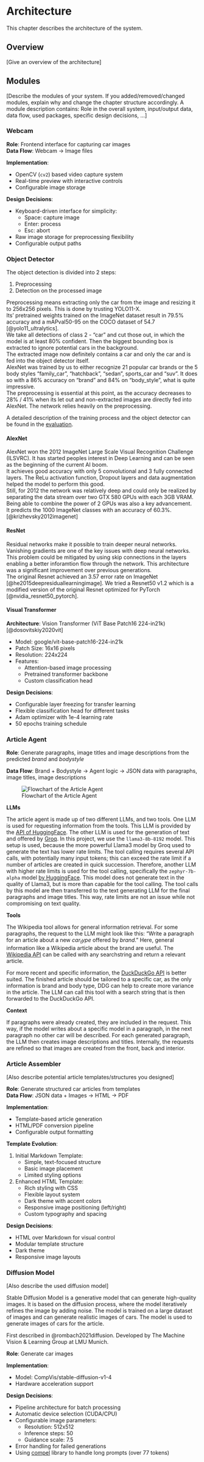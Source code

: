 # Architecture

This chapter describes the architecture of the system.

## Overview

[Give an overview of the architecture]

## Modules 

[Describe the modules of your system. If you added/removed/changed modules, explain why and change the chapter structure accordingly. A module description contains: Role in the overall system, input/output data, data flow, used packages, specific design decisions, ...]

### Webcam 

**Role**: Frontend interface for capturing car images  
**Data Flow**: Webcam → Image files  

**Implementation**:

- OpenCV (`cv2`) based video capture system
- Real-time preview with interactive controls
- Configurable image storage

**Design Decisions**:

- Keyboard-driven interface for simplicity:
    - Space: capture image
    - Enter: process
    - Esc: abort
- Raw image storage for preprocessing flexibility
- Configurable output paths


### Object Detector 

The object detection is divided into 2 steps:

1. Preprocessing
2. Detection on the processed image

Preprocessing means extracting only the car from the image and resizing it to 256x256 pixels. This is done by trusting YOLO11-X. \
Its' pretrained weights trained on the ImageNet dataset result in 79.5% accuracy and a mAPval50-95 on the COCO dataset of 54.7 [@yolo11_ultralytics]. \
We take all detections of class 2 - "car" and cut those out, in which the model is at least 80% confident. Then the biggest bounding box is extracted to ignore potential cars in the background. \
The extracted image now definitely contains a car and only the car and is fed into the object detector itself. \
AlexNet was trained by us to either recognize 21 popular car brands or the 5 body styles "family_car", "hatchback", "sedan", sports_car and "suv". It does so with a 86% accuracy on "brand" and 84% on "body_style", what is quite impressive. \
The preprocessing is essential at this point, as the accuracy decreases to 28% / 41% when its let out and non-extracted images are directly fed into AlexNet. The network relies heavily on the preprocessing. \

A detailed description of the training process and the object detector can be found in the [evaluation](evaluation.qmd#image-classifier).

#### AlexNet

AlexNet won the 2012 ImageNet Large Scale Visual Recognition Challenge (ILSVRC). It has started peoples interest in Deep Learning and can be seen as the beginning of the current AI boom. \
It achieves good accuracy with only 5 convolutional and 3 fully connected layers. The ReLu activation function, Dropout layers and data augmentation helped the model to perform this good. \
Still, for 2012 the network was relatively deep and could only be realized by separating the data stream over two GTX 580 GPUs with each 3GB VRAM. Being able to combine the power of 2 GPUs was also a key advancement. \
It predicts the 1000 ImageNet classes with an accuracy of 60.3%. \
[@krizhevsky2012imagenet]

#### ResNet
Residual networks make it possible to train deeper neural networks. Vanishing gradients are one of the key issues with deep neural networks. This problem could be mitigated by using skip connections in the layers enabling a better inforamtion flow through the network. This architecture was a significant improvement over previous generations. \
The original Resnet achieved an $3.57%$ error rate on ImageNet [@he2015deepresiduallearningimage]. We tried a Resnet50 v1.2 which is a modified version of the original Resnet optimized for PyTorch [@nvidia_resnet50_pytorch].

#### Visual Transformer
**Architecture**: Vision Transformer (ViT Base Patch16 224-in21k) [@dosovitskiy2020vit]

- Model: google/vit-base-patch16-224-in21k
- Patch Size: 16x16 pixels
- Resolution: 224x224
- Features:
  - Attention-based image processing
  - Pretrained transformer backbone
  - Custom classification head

**Design Decisions**:

- Configurable layer freezing for transfer learning
- Flexible classification head for different tasks
- Adam optimizer with 1e-4 learning rate
- 50 epochs training schedule


### Article Agent 

<!-- [Also describe the used tools (e.g. wikipedia) and the reason for that choice] -->
**Role**: Generate paragraphs, image titles and image descriptions from the predicted $brand$ and $bodystyle$


**Data Flow**: Brand + Bodystyle → Agent logic → JSON data with paragraphs, image titles, image descriptions

![Flowchart of the Article Agent](images/flowchart_article_agent.svg)

**LLMs**

The article agent is made up of two different LLMs, and two tools. One LLM is used for requesting information from the tools. This LLM is provided by the [API of HuggingFace](https://python.langchain.com/docs/integrations/llms/huggingface_endpoint/). The other LLM is used for the generation of text and offered by [Groq](https://python.langchain.com/docs/integrations/chat/groq/). In this project, we use the `llama3-8b-8192` model. This setup is used, because the more powerful Llama3 model by Groq used to generate the text has lower rate limits. The tool calling requires several API calls, with potentially many input tokens; this can exceed the rate limit if a number of articles are created in quick succession. Therefore, another LLM with higher rate limits is used for the tool calling, specifically the `zephyr-7b-alpha` model [by HuggingFace](https://huggingface.co/HuggingFaceH4/zephyr-7b-alpha). This model does not generate text in the quality of Llama3, but is more than capable for the tool calling. The tool calls by this model are then transferred to the text generating LLM for the final paragraphs and image titles. This way, rate limits are not an issue while not compromising on text quality.

**Tools**

The Wikipedia tool allows for general information retrieval.  For some paragraphs, the request to the LLM might look like this: "Write a paragraph for an article about a new $car_type$ offered by $brand$." Here, general information like a Wikipedia article about the brand are useful. The [Wikipedia API](https://python.langchain.com/docs/integrations/retrievers/wikipedia/) can be called with any searchstring and return a relevant article.

For more recent and specific information, the [DuckDuckGo API](https://python.langchain.com/docs/integrations/tools/ddg/) is better suited. The finished article should be tailored to a specific car, as the only information is brand and body type, DDG can help to create more variance in the article. The LLM can call this tool with a search string that is then forwarded to the DuckDuckGo API.

**Context**

If paragraphs were already created, they are included in the request. This way, if the model writes about a specific model in a paragraph, in the next paragraph no other car will be described. For each generated paragraph, the LLM then creates image descriptions and titles. Internally, the requests are refined so that images are created from the front, back and interior. 

### Article Assembler 

[Also describe potential article templates/structures you designed]

**Role**: Generate structured car articles from templates  
**Data Flow**: JSON data + Images → HTML → PDF

**Implementation**:

- Template-based article generation
- HTML/PDF conversion pipeline
- Configurable output formatting

**Template Evolution**:

1. Initial Markdown Template:
   - Simple, text-focused structure
   - Basic image placement
   - Limited styling options

2. Enhanced HTML Template:
   - Rich styling with CSS
   - Flexible layout system
   - Dark theme with accent colors
   - Responsive image positioning (left/right)
   - Custom typography and spacing

**Design Decisions**:

- HTML over Markdown for visual control
- Modular template structure
- Dark theme
- Responsive image layouts

### Diffusion Model 

[Also describe the used diffusion model]

Stable Diffusion Model is a generative model that can generate high-quality images. It is based on the diffusion process, where the model iteratively refines the image by adding noise. The model is trained on a large dataset of images and can generate realistic images of cars. The model is used to generate images of cars for the article.

First described in @rombach2021diffusion. Developed by The Machine Vision & Learning Group at LMU Munich. 

**Role**: Generate car images

**Implementation**:

- Model: CompVis/stable-diffusion-v1-4
- Hardware acceleration support

**Design Decisions**:

- Pipeline architecture for batch processing
- Automatic device selection (CUDA/CPU)
- Configurable image parameters:
  - Resolution: 512x512
  - Inference steps: 50
  - Guidance scale: 7.5
- Error handling for failed generations
- Using [compel](https://github.com/damian0815/compel/blob/main/README.md) library to handle long prompts (over 77 tokens)